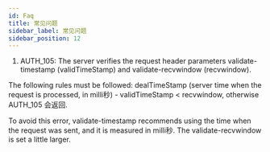 ```yaml
---
id: Faq
title: 常见问题
sidebar_label: 常见问题
sidebar_position: 12
---
```


1. AUTH_105: The server verifies the request header parameters validate-timestamp (validTimeStamp) and validate-recvwindow (recvwindow).

The following rules must be followed: dealTimeStamp (server time when the request is processed, in milli秒) - validTimeStamp < recvwindow, otherwise AUTH_105 会返回.

To avoid this error, validate-timestamp recommends using the time when the request was sent, and it is measured in milli秒. The validate-recvwindow is set a little larger.
